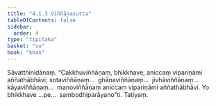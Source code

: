 ```yaml
---
title: "4.1.3 Viññāṇasutta"
tableOfContents: false
sidebar:
  order: 4
type: "tipitaka"
basket: "su"
book: "khan"
---
```



<DynamicBreadcrumb />

<Division number="304" book="khan" bookNo="13" page="187">

<Paragraph number="1047" book="khan">
Sāvatthinidānaṃ. “Cakkhuviññāṇaṃ, bhikkhave, aniccaṃ vipariṇāmi aññathābhāvi; sotaviññāṇaṃ…  ghānaviññāṇaṃ…  jivhāviññāṇaṃ…  kāyaviññāṇaṃ…  manoviññāṇaṃ aniccaṃ vipariṇāmi aññathābhāvi. Yo bhikkhave …pe…  sambodhiparāyano”ti.

</Paragraph>
</Division>

<Paragraph number="1048" type="center" book="khan">
Tatiyaṃ.
</Paragraph>